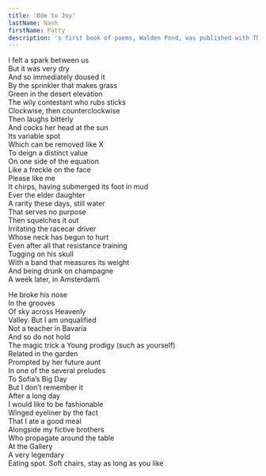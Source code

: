 ```yaml
---
title: 'Ode to Joy'
lastName: Nash
firstName: Patty
description: 's first book of poems, Walden Pond, was published with Thirdhand Books in 2024. Recent poems have appeared in the Paris Review, the Washington Square Review, and elsewhere. She lives in Berlin. Website: <a href="https://www.patty-nash.com/">patty-nash.com</a>.
---
```


I felt a spark between us\
But it was very dry\
And so immediately doused it\
By the sprinkler that makes grass\
Green in the desert elevation\
The wily contestant who rubs sticks\
Clockwise, then counterclockwise\
Then laughs bitterly\
And cocks her head at the sun\
Its variable spot\
Which can be removed like X\
To deign a distinct value\
On one side of the equation\
Like a freckle on the face\
Please like me\
It chirps, having submerged its foot in mud\
Ever the elder daughter\
A rarity these days, still water\
That serves no purpose\
Then squelches it out\
Irritating the racecar driver\
Whose neck has begun to hurt\
Even after all that resistance training\
Tugging on his skull\
With a band that measures its weight\
And being drunk on champagne\
A week later, in Amsterdam\

He broke his nose\
In the grooves\
Of sky across Heavenly\
Valley. But I am unqualified\
Not a teacher in Bavaria\
And so do not hold\
The magic trick a
Young prodigy (such as yourself)\
Related in the garden\
Prompted by her future aunt\
In one of the several preludes\
To Sofia’s Big Day\
But I don’t remember it\
After a long day\
I would like to be fashionable\
Winged eyeliner by the fact\
That I ate a good meal\
Alongside my fictive brothers\
Who propagate around the table\
At the Gallery\
A very legendary\
Eating spot. Soft chairs, stay as long as you like
